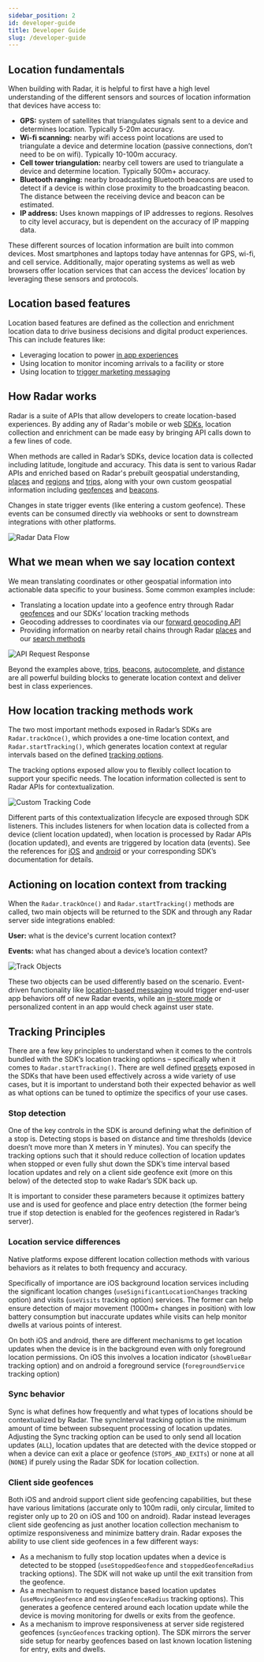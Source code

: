```yaml
---
sidebar_position: 2
id: developer-guide
title: Developer Guide
slug: /developer-guide
---
```


## Location fundamentals

When building with Radar, it is helpful to first have a high level understanding of the different sensors and sources of location information that devices have access to:

- **GPS:** system of satellites that triangulates signals sent to a device and determines location. Typically 5-20m accuracy.
- **Wi-fi scanning:** nearby wifi access point locations are used to triangulate a device and determine location (passive connections, don’t need to be on wifi). Typically 10-100m accuracy.
- **Cell tower triangulation:** nearby cell towers are used to triangulate a device and determine location. Typically 500m+ accuracy.
- **Bluetooth ranging:** nearby broadcasting Bluetooth beacons are used to detect if a device is within close proximity to the broadcasting beacon. The distance between the receiving device and beacon can be estimated.
- **IP address:** Uses known mappings of IP addresses to regions. Resolves to city level accuracy, but is dependent on the accuracy of IP mapping data.

These different sources of location information are built into common devices.  Most smartphones and laptops today have antennas for GPS, wi-fi, and cell service. Additionally, major operating systems as well as web browsers offer location services that can access the devices’ location by leveraging these sensors and protocols. 

## Location based features

Location based features are defined as the collection and enrichment location data to drive business decisions and digital product experiences. This can include features like: 

- Leveraging location to power [in app experiences](https://radar.com/blog/in-store-app-experiences)
- Using location to monitor incoming arrivals to a facility or store
- Using location to [trigger marketing messaging](https://radar.com/blog/case-study-retailmenot)

## How Radar works

Radar is a suite of APIs that allow developers to create location-based experiences. By adding any of Radar's mobile or web [SDKs](sdk), location collection and enrichment can be made easy by bringing API calls down to a few lines of code. 

When methods are called in Radar’s SDKs, device location data is collected including latitude, longitude and accuracy. This data is sent to various Radar APIs and enriched based on Radar's prebuilt geospatial understanding, [places](places) and [regions](regions) and [trips](trips), along with your own custom geospatial information including [geofences](geofences) and [beacons](beacons).

Changes in state trigger events (like entering a custom geofence). These events can be consumed directly via webhooks or sent to downstream integrations with other platforms.

![Radar Data Flow](/img/developer-guide/radar-data-flow.svg)

## What we mean when we say location context

We mean translating coordinates or other geospatial information into actionable data specific to your business. Some common examples include:
- Translating a location update into a geofence entry through Radar [geofences](geofences) and our SDKs’ location tracking methods
- Geocoding addresses to coordinates via our [forward geocoding API](api#geocoding)
- Providing information on nearby retail chains through Radar [places](places) and our [search methods](api#search-places)

![API Request Response](/img/developer-guide/api-request-response-example.svg)

Beyond the examples above, [trips](trip-tracking), [beacons](beacons), [autocomplete](api#autocomplete), and [distance](api#routing) are all powerful building blocks to generate location context and deliver best in class experiences.

## How location tracking methods work

The two most important methods exposed in Radar’s SDKs are `Radar.trackOnce()`, which provides a one-time location context, and `Radar.startTracking()`, which generates location context at regular intervals based on the defined [tracking options](sdk/tracking).

The tracking options exposed allow you to flexibly collect location to support your specific needs. The location information collected is sent to Radar APIs for contextualization.  

![Custom Tracking Code](/img/developer-guide/start-tracking-custom.svg)

Different parts of this contextualization lifecycle are exposed through SDK listeners. This includes listeners for when location data is collected from a device (client location updated), when location is processed by Radar APIs (location updated), and events are triggered by location data (events). See the references for [iOS](sdk/ios#listening-for-events-with-a-delegate) and [android](sdk/android#listening-for-events-with-a-receiver) or your corresponding SDK’s documentation for details.

## Actioning on location context from tracking

When the `Radar.trackOnce()` and `Radar.startTracking()` methods are called, two main objects will be returned to the SDK and through any Radar server side integrations enabled:

**User:** what is the device's current location context?

**Events:** what has changed about a device’s location context?

![Track Objects](/img/developer-guide/track-payload.svg)

These two objects can be used differently based on the scenario. Event-driven functionality like [location-based messaging](tutorials/showing-a-notification-when-a-user-enters-a-geofence) would trigger end-user app behaviors off of new Radar events, while an [in-store mode](tutorials/building-an-app-experience-that-changes-based-on-location-in-store-mode) or personalized content in an app would check against user state.

## Tracking Principles

There are a few key principles to understand when it comes to the controls bundled with the SDK’s location tracking options – specifically when it comes to `Radar.startTracking()`. There are well defined [presets](sdk/tracking#ios-presets) exposed in the SDKs that have been used effectively across a wide variety of use cases, but it is important to understand both their expected behavior as well as what options can be tuned to optimize the specifics of your use cases.

### Stop detection

One of the key controls in the SDK is around defining what the definition of a stop is. Detecting stops is based on distance and time thresholds (device doesn’t move more than X meters in Y minutes). You can specify the tracking options such that it should reduce collection of location updates when stopped or even fully shut down the SDK’s time interval based location updates and rely on a client side geofence exit (more on this below) of the detected stop to wake Radar’s SDK back up.  

It is important to consider these parameters because it optimizes battery use and is used for geofence and place entry detection (the former being true if stop detection is enabled for the geofences registered in Radar’s server).

### Location service differences

Native platforms expose different location collection methods with various behaviors as it relates to both frequency and accuracy. 

Specifically of importance are iOS background location services including the significant location changes (`useSignificantLocationChanges` tracking option) and visits (`useVisits` tracking option) services. The former can help ensure detection of major movement  (1000m+ changes in position) with low battery consumption but inaccurate updates while visits can help monitor dwells at various points of interest.

On both iOS and android, there are different mechanisms to get location updates when the device is in the background even with only foreground location permissions. On iOS this involves a location indicator (`showBlueBar` tracking option) and on android a foreground service (`foregroundService` tracking option)

### Sync behavior

Sync is what defines how frequently and what types of locations should be contextualized by Radar. The syncInterval tracking option is the minimum amount of time between subsequent processing of location updates. Adjusting the Sync tracking option can be used to only send all location updates (`ALL`), location updates that are detected with the device stopped or when a device can exit a place or geofence (`STOPS_AND_EXITs`) or none at all (`NONE`) if purely using the Radar SDK for location collection.

### Client side geofences

Both iOS and android support client side geofencing capabilities, but these have various limitations (accurate only to 100m radii, only circular, limited to register only up to 20 on iOS and 100 on android).  Radar instead leverages client side geofencing as just another location collection mechanism to optimize responsiveness and minimize battery drain. Radar exposes the ability to use client side geofences in a few different ways:
- As a mechanism to fully stop location updates when a device is detected to be stopped (`useStoppedGeofence` and `stoppedGeofenceRadius` tracking options). The SDK will not wake up until the exit transition from the geofence.
- As a mechanism to request distance based location updates (`useMovingGeofence` and `movingGeofenceRadius` tracking options). This generates a geofence centered around each location update while the device is moving monitoring for dwells or exits from the geofence.
- As a mechanism to improve responsiveness at server side registered geofences (`syncGeofences` tracking option). The SDK mirrors the server side setup for nearby geofences based on last known location listening for entry, exits and dwells.

